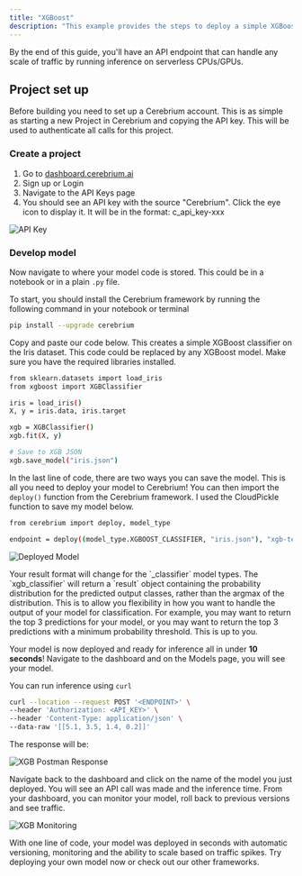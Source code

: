 ```yaml
---
title: "XGBoost"
description: "This example provides the steps to deploy a simple XGBoost model (from scratch!) using Cerebrium."
---
```


By the end of this guide, you'll have an API endpoint that can handle any scale
of traffic by running inference on serverless CPUs/GPUs.

## Project set up

Before building you need to set up a Cerebrium account. This is as simple as
starting a new Project in Cerebrium and copying the API key. This will be used
to authenticate all calls for this project.

### Create a project

1. Go to [dashboard.cerebrium.ai](https://dashboard.cerebrium.ai)
2. Sign up or Login
3. Navigate to the API Keys page
4. You should see an API key with the source "Cerebrium". Click the eye icon to
   display it. It will be in the format: c_api_key-xxx

![API Key](/images/quickstarts/onnx-1.png)

### Develop model

Now navigate to where your model code is stored. This could be in a notebook or
in a plain `.py` file.

To start, you should install the Cerebrium framework by running the following
command in your notebook or terminal

```bash
pip install --upgrade cerebrium
```

Copy and paste our code below. This creates a simple XGBoost classifier on the Iris dataset. This code could be replaced by any XGBoost model. Make sure you have
the required libraries installed.

```bash
from sklearn.datasets import load_iris
from xgboost import XGBClassifier

iris = load_iris()
X, y = iris.data, iris.target

xgb = XGBClassifier()
xgb.fit(X, y)

# Save to XGB JSON
xgb.save_model("iris.json")
```

In the last line of code, there are two ways you can save the model. This is all
you need to deploy your model to Cerebrium! You can then import the `deploy()`
function from the Cerebrium framework. I used the CloudPickle function to save
my model below.

```bash
from cerebrium import deploy, model_type

endpoint = deploy((model_type.XGBOOST_CLASSIFIER, "iris.json"), "xgb-test-model" , "<API_KEY>")
```

![Deployed Model](/images/quickstarts/xgboost-1.png)

<Note>
  Your result format will change for the `_classifier` model types. The
  `xgb_classifier` will return a `result` object containing the probability
  distribution for the predicted output classes, rather than the argmax of the
  distribution. This is to allow you flexibility in how you want to handle the
  output of your model for classification. For example, you may want to return
  the top 3 predictions for your model, or you may want to return the top 3
  predictions with a minimum probability threshold. This is up to you.
</Note>

Your model is now deployed and ready for inference all in under **10 seconds**!
Navigate to the dashboard and on the Models page, you will see your model.

You can run inference using `curl`

```bash
curl --location --request POST '<ENDPOINT>' \
--header 'Authorization: <API_KEY>' \
--header 'Content-Type: application/json' \
--data-raw '[[5.1, 3.5, 1.4, 0.2]]'
```

The response will be:

![XGB Postman Response](/images/quickstarts/xgboost-2.png)

Navigate back to the dashboard and click on the name of the model you just
deployed. You will see an API call was made and the inference time. From your dashboard, you can monitor your model, roll back to previous versions and see traffic.

![XGB Monitoring](/images/quickstarts/xgboost-3.png)

With one line of code, your model was deployed in seconds with automatic
versioning, monitoring and the ability to scale based on traffic spikes. Try
deploying your own model now or check out our other frameworks.
